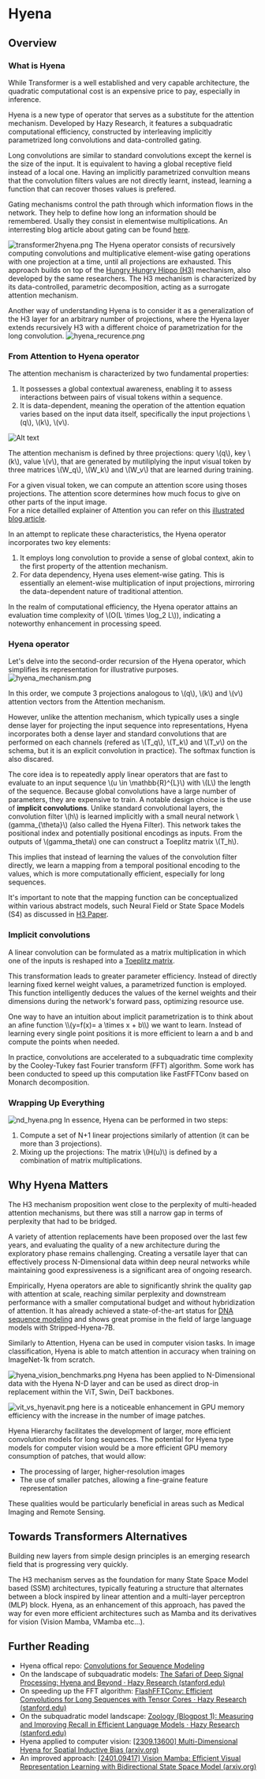 # Hyena 

## Overview

### What is Hyena 
While Transformer is a well established and very capable architecture, the quadratic computational cost is an expensive price to pay, especially in inference. 

Hyena is a new type of operator that serves as a substitute for the attention mechanism. 
Developed by Hazy Research, it features a subquadratic computational efficiency, constructed by interleaving implicitly parametrized long convolutions and data-controlled gating.

<Tip>

Long convolutions are similar to standard convolutions except the kernel is the size of the input. 
It is equivalent to having a global receptive field instead of a local one. 
Having an implicitly parametrized convultion means that the convolution filters values are not directly learnt, instead, learning a function that can recover thoses values is prefered. 

</Tip>

<Tip>

Gating mechanisms control the path through which information flows in the network. They help to define how long an information should be remembered. Usally they consist in elementwise multiplications.
An interresting blog article about gating can be found <a href="https://medium.com/autonomous-agents/a-math-deep-dive-on-gating-in-neural-architectures-b49775810dde">here</a>.
</Tip>


![transformer2hyena.png](https://huggingface.co/datasets/hf-vision/course-assets/resolve/main/outlook_hyena_images/transformer2hyena.png)
The Hyena operator consists of recursively computing convolutions and multiplicative element-wise gating operations with one projection at a time, until all projections are exhausted. This approach builds on top of the [Hungry Hungry Hippo (H3)](https://arxiv.org/abs/2212.14052) mechanism, also developed by the same researchers. The H3 mechanism is characterized by its data-controlled, parametric decomposition, acting as a surrogate attention mechanism.


Another way of understanding Hyena is to consider it as a generalization of the H3 layer for an arbitrary number of projections, where the Hyena layer extends recursively H3 with a different choice of parametrization for the long convolution.
![hyena_recurence.png](https://huggingface.co/datasets/hf-vision/course-assets/resolve/main/outlook_hyena_images/hyena_recurence.png)
### From Attention to Hyena operator

The attention mechanism is characterized by two fundamental properties:
1. It possesses a global contextual awareness, enabling it to assess interactions between pairs of visual tokens within a sequence.
2. It is data-dependent, meaning the operation of the attention equation varies based on the input data itself, specifically the input projections  \\(q\\), \\(k\\), \\(v\\).


![Alt text](https://huggingface.co/datasets/hf-vision/course-assets/resolve/main/outlook_hyena_images/self-attention-schema.png)


The attention mechanism is defined by three projections: query \\(q\\), key \\(k\\), value \\(v\\), that are generated by mutiliplying the input visual token by three matrices \\(W_q\\), \\(W_k\\) and \\(W_v\\) that are learned during training. 

For a given visual token, we can compute an attention score using thoses projections. The attention score determines how much focus to give on other parts of the input image.  
For a nice detailled explainer of Attention you can refer on this  [illustrated blog article](https://jalammar.github.io/illustrated-transformer/).


In an attempt to replicate these characteristics, the Hyena operator incorporates two key elements:
1. It employs long convolution to provide a sense of global context, akin to the first property of the attention mechanism.
2. For data dependency, Hyena uses element-wise gating. This is essentially an element-wise multiplication of input projections, mirroring the data-dependent nature of traditional attention.

In the realm of computational efficiency, the Hyena operator attains an evaluation time complexity of \\(O(L \times \log_2 L\\)), indicating a noteworthy enhancement in processing speed.


### Hyena operator

Let's delve into the second-order recursion of the Hyena operator, which simplifies its representation for illustrative purposes.
![hyena_mechanism.png](https://huggingface.co/datasets/hf-vision/course-assets/resolve/main/outlook_hyena_images/hyena-order2-schema.png)

In this order, we compute 3 projections analogous to \\(q\\), \\(k\\) and \\(v\\) attention vectors from the Attention mechanism. 

However, unlike the attention mechanism, which typically uses a single dense layer for projecting the input sequence into representations, Hyena incorporates both a dense layer and standard convolutions that are performed on each channels (refered as \\(T_q\\), \\(T_k\\) and \\(T_v\\) on the schema, but it is an explicit convolution in practice). The softmax function is also discared. 

The core idea is to repeatedly apply linear operators that are fast to evaluate to an input sequence \\(u \in \mathbb{R}^{L}\\)  with \\(L\\) the length of the sequence. 
Because global convolutions have a large number of parameters, they are expensive to train. A notable design choice is the use of **implicit convolutions**. 
Unlike standard convolutional layers, the convolution filter \\(h\\) is learned implicitly with a small neural network \\(gamma_{\theta}\\) (also called the Hyena Filter). 
This network takes the positional index and potentially positional encodings as inputs. From the outputs of \\(gamma_theta\\) one can construct a Toeplitz matrix \\(T_h\\). 

This implies that instead of learning the values of the convolution filter directly, we learn a mapping from a temporal positional encoding to the values, which is more computationally efficient, especially for long sequences.

<Tip>
It's important to note that the mapping function can be conceptualized within various abstract models, such Neural Field or State Space Models (S4) as discussed in <a href="https://arxiv.org/abs/2212.14052">H3 Paper</a>.
</Tip>

### Implicit convolutions

A linear convolution can be formulated as a matrix multiplication in which one of the inputs is reshaped into a [Toeplitz matrix](https://en.wikipedia.org/wiki/Toeplitz_matrix).

This transformation leads to greater parameter efficiency. 
Instead of directly learning fixed kernel weight values, a parametrized function is employed. 
This function intelligently deduces the values of the kernel weights and their dimensions during the network's forward pass, optimizing resource use.

<Tip>
One way to have an intuition about implicit parametrization is to think about an afine function \\(y=f(x)= a \times x + b\\) we want to learn. Instead of learning every single point positions it is more efficient to learn a and b and compute the points when needed. 
</Tip>

In practice, convolutions are accelerated to a subquadratic time complexity by the Cooley-Tukey fast Fourier transform (FFT) algorithm. 
Some work has been conducted to speed up this computation like FastFFTConv based on Monarch decomposition. 

### Wrapping Up Everything

![nd_hyena.png](https://huggingface.co/datasets/hf-vision/course-assets/resolve/main/outlook_hyena_images/nd_hyena.png)
In essence, Hyena can be performed in two steps: 
1. Compute a set of N+1 linear projections similarly of attention (it can be more than 3 projections).
2. Mixing up the projections: The matrix \\(H(u)\\) is defined by a combination of matrix multiplications.

## Why Hyena Matters
 
The H3 mechanism proposition went close to the perplexity of multi-headed attention mechanisms, but there was still a narrow gap in terms of perplexity that had to be bridged. 

A variety of attention replacements have been proposed over the last few years, and evaluating the quality of a new architecture during the exploratory phase remains challenging. 
Creating a versatile layer that can effectively process N-Dimensional data within deep neural networks while maintaining good expressiveness is a significant area of ongoing research.

Empirically, Hyena operators are able to significantly shrink the quality gap with attention at scale, reaching similar perplexity and downstream performance with a smaller computational budget and without hybridization of attention. 
It has already achieved a state-of-the-art status for [DNA sequence modeling](https://arxiv.org/abs/2306.15794) and shows great promise in the field of large language models with Stripped-Hyena-7B. 

Similarly to Attention, Hyena can be used in computer vision tasks. In image classification, Hyena is able to match attention in accuracy when training on ImageNet-1k from scratch.

![hyena_vision_benchmarks.png](https://huggingface.co/datasets/hf-vision/course-assets/resolve/main/outlook_hyena_images/hyena_vision_benchmarks.png)
Hyena has been applied to N-Dimensional data with the Hyena N-D layer and can be used as direct drop-in replacement within the ViT, Swin, DeiT backbones. 

![vit_vs_hyenavit.png](https://huggingface.co/datasets/hf-vision/course-assets/resolve/main/outlook_hyena_images/vit_vs_hyenavit.png)
here is a noticeable enhancement in GPU memory efficiency with the increase in the number of image patches.

Hyena Hierarchy facilitates the development of larger, more efficient convolution models for long sequences. 
The potential for Hyena type models for computer vision would be a more efficient GPU memory consumption of patches, that would allow: 
- The processing of larger, higher-resolution images
- The use of smaller patches, allowing a fine-graine feature representation 

These qualities would be particularly beneficial in areas such as Medical Imaging and Remote Sensing.

## Towards Transformers Alternatives 
Building new layers from simple design principles is an emerging research field that is progressing very quickly. 

The H3 mechanism serves as the foundation for many State Space Model based (SSM) architectures, typically featuring a structure that alternates between a block inspired by linear attention and a multi-layer perceptron (MLP) block. 
Hyena, as an enhancement of this approach, has paved the way for even more efficient architectures such as Mamba and its derivatives for vision (Vision Mamba, VMamba etc...).

## Further Reading
- Hyena offical repo: [Convolutions for Sequence Modeling](https://github.com/HazyResearch/safari)
- On the landscape of subquadratic models: [The Safari of Deep Signal Processing: Hyena and Beyond · Hazy Research (stanford.edu)](https://hazyresearch.stanford.edu/blog/2023-06-08-hyena-safari)
- On speeding up the FFT algorithm: [FlashFFTConv: Efficient Convolutions for Long Sequences with Tensor Cores · Hazy Research (stanford.edu)](https://hazyresearch.stanford.edu/blog/2023-11-13-flashfftconv)
- On the subquadratic model landscape: [Zoology (Blogpost 1): Measuring and Improving Recall in Efficient Language Models · Hazy Research (stanford.edu)](https://hazyresearch.stanford.edu/blog/2023-12-11-zoology1-analysis)
- Hyena applied to computer vision: [[2309.13600] Multi-Dimensional Hyena for Spatial Inductive Bias (arxiv.org)](https://arxiv.org/abs/2309.13600)
- An improved approach: [[2401.09417] Vision Mamba: Efficient Visual Representation Learning with Bidirectional State Space Model (arxiv.org)](https://arxiv.org/abs/2401.09417)
